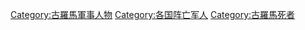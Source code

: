 [[Category:古羅馬軍事人物|Category:古羅馬軍事人物]]
[[Category:各国阵亡军人|Category:各国阵亡军人]]
[[Category:古羅馬死者|Category:古羅馬死者]]